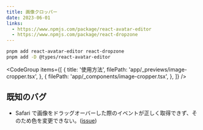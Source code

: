 ```yaml
---
title: 画像クロッパー
date: 2023-06-01
links:
  - https://www.npmjs.com/package/react-avatar-editor
  - https://www.npmjs.com/package/react-dropzone
---
```


<Preview>
  <ImageCropperDemo />
</Preview>

```bash title="インストール"
pnpm add react-avatar-editor react-dropzone
pnpm add -D @types/react-avatar-editor
```

<CodeGroup
  items={[
    {
      title: '使用方法',
      filePath: 'app/_previews/image-cropper.tsx',
    },
    {
      filePath: 'app/_components/image-cropper.tsx',
    },
  ]}
/>

## 既知のバグ

- Safari で画像をドラッグオーバーした際のイベントが正しく取得できず、そのため色を変更できない。([issue](https://github.com/react-dropzone/react-dropzone/issues/1266))
